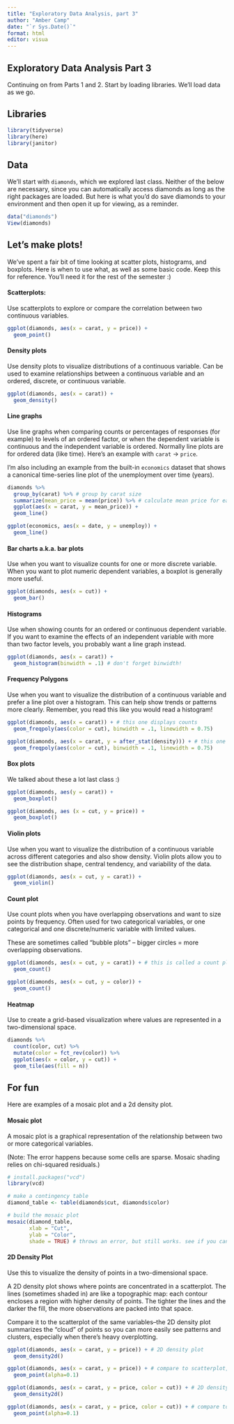 ```yaml
---
title: "Exploratory Data Analysis, part 3"
author: "Amber Camp"
date: "`r Sys.Date()`"
format: html
editor: visua
---
```


## Exploratory Data Analysis Part 3

Continuing on from Parts 1 and 2. Start by loading libraries. We'll load data as we go.

## Libraries

```r
library(tidyverse)
library(here)
library(janitor)
```

## Data

We'll start with `diamonds`, which we explored last class. Neither of the below are necessary, since you can automatically access diamonds as long as the right packages are loaded. But here is what you'd do save diamonds to your environment and then open it up for viewing, as a reminder.

```r
data("diamonds")
View(diamonds)
```

## Let's make plots!

We've spent a fair bit of time looking at scatter plots, histograms, and boxplots. Here is when to use what, as well as some basic code. Keep this for reference. You'll need it for the rest of the semester :)

#### Scatterplots:

Use scatterplots to explore or compare the correlation between two continuous variables.

```r
ggplot(diamonds, aes(x = carat, y = price)) +
  geom_point()
```

#### Density plots

Use density plots to visualize distributions of a continuous variable. Can be used to examine relationships between a continuous variable and an ordered, discrete, or continuous variable.

```r
ggplot(diamonds, aes(x = carat)) +
  geom_density()
```

#### Line graphs

Use line graphs when comparing counts or percentages of responses (for example) to levels of an ordered factor, or when the dependent variable is continuous and the independent variable is ordered. Normally line plots are for ordered data (like time). Here's an example with `carat` → `price`.

I'm also including an example from the built-in `economics` dataset that shows a canonical time-series line plot of the unemployment over time (years).

```r
diamonds %>%
  group_by(carat) %>% # group by carat size
  summarize(mean_price = mean(price)) %>% # calculate mean price for each carat group
  ggplot(aes(x = carat, y = mean_price)) +
  geom_line()

ggplot(economics, aes(x = date, y = unemploy)) +
  geom_line()
```

#### Bar charts a.k.a. bar plots

Use when you want to visualize counts for one or more discrete variable. When you want to plot numeric dependent variables, a boxplot is generally more useful.

```r
ggplot(diamonds, aes(x = cut)) +
  geom_bar()
```

#### Histograms

Use when showing counts for an ordered or continuous dependent variable. If you want to examine the effects of an independent variable with more than two factor levels, you probably want a line graph instead.

```r
ggplot(diamonds, aes(x = carat)) +
  geom_histogram(binwidth = .1) # don't forget binwidth!
```

#### Frequency Polygons

Use when you want to visualize the distribution of a continuous variable and prefer a line plot over a histogram. This can help show trends or patterns more clearly. Remember, you read this like you would read a histogram!

```r
ggplot(diamonds, aes(x = carat)) + # this one displays counts
  geom_freqpoly(aes(color = cut), binwidth = .1, linewidth = 0.75)

ggplot(diamonds, aes(x = carat, y = after_stat(density))) + # this one displays density
  geom_freqpoly(aes(color = cut), binwidth = .1, linewidth = 0.75)
```

#### Box plots

We talked about these a lot last class :)

```r
ggplot(diamonds, aes(y = carat)) +
  geom_boxplot()

ggplot(diamonds, aes (x = cut, y = price)) +
  geom_boxplot()
```

#### Violin plots

Use when you want to visualize the distribution of a continuous variable across different categories and also show density. Violin plots allow you to see the distribution shape, central tendency, and variability of the data.

```r
ggplot(diamonds, aes(x = cut, y = carat)) + 
  geom_violin()
```

#### Count plot

Use count plots when you have overlapping observations and want to size points by frequency. Often used for two categorical variables, or one categorical and one discrete/numeric variable with limited values.

These are sometimes called "bubble plots" – bigger circles = more overlapping observations.

```r
ggplot(diamonds, aes(x = cut, y = carat)) + # this is called a count plot
  geom_count()

ggplot(diamonds, aes(x = cut, y = color)) +
  geom_count()
```

#### Heatmap

Use to create a grid-based visualization where values are represented in a two-dimensional space.

```r
diamonds %>% 
  count(color, cut) %>%  
  mutate(color = fct_rev(color)) %>%
  ggplot(aes(x = color, y = cut)) +
  geom_tile(aes(fill = n))
```

## For fun

Here are examples of a mosaic plot and a 2d density plot.

#### Mosaic plot

A mosaic plot is a graphical representation of the relationship between two or more categorical variables.

(Note: The error happens because some cells are sparse. Mosaic shading relies on chi-squared residuals.)

```r
# install.packages("vcd")
library(vcd)

# make a contingency table
diamond_table <- table(diamonds$cut, diamonds$color)

# build the mosaic plot
mosaic(diamond_table,
       xlab = "Cut",
       ylab = "Color",
       shade = TRUE) # throws an error, but still works. see if you can figure it out
```

#### 2D Density Plot

Use this to visualize the density of points in a two-dimensional space.

A 2D density plot shows where points are concentrated in a scatterplot. The lines (sometimes shaded in) are like a topographic map: each contour encloses a region with higher density of points. The tighter the lines and the darker the fill, the more observations are packed into that space.

Compare it to the scatterplot of the same variables–the 2D density plot summarizes the "cloud" of points so you can more easily see patterns and clusters, especially when there's heavy overplotting.

```r
ggplot(diamonds, aes(x = carat, y = price)) + # 2D density plot
  geom_density2d()

ggplot(diamonds, aes(x = carat, y = price)) + # compare to scatterplot, same data
  geom_point(alpha=0.1)

ggplot(diamonds, aes(x = carat, y = price, color = cut)) + # 2D density plot
  geom_density2d()

ggplot(diamonds, aes(x = carat, y = price, color = cut)) + # compare to scatterplot again
  geom_point(alpha=0.1)
```
